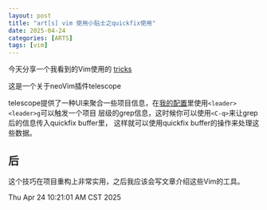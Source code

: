 ```yaml
---
layout: post
title: "art[s] vim 使用小贴士之quickfix使用"
date: 2025-04-24
categories: [ARTS]
tags: [vim]
---
```


今天分享一个我看到的Vim使用的 [tricks](https://www.youtube.com/watch?v=9JCsPsdeflY) 

这是一个关于neoVim插件telescope

telescope提供了一种UI来聚合一些项目信息，在[我的配置](https://github.com/Niclas3/bookshelf/blob/main/fnl/plugins/telescope.fnl)里使用`<leader><leader>g`可以触发一个项目
层级的grep信息，这时候你可以使用`<C-q>`来让grep后的信息传入quickfix
buffer里， 这样就可以使用quickfix buffer的操作来处理这些数据。



## 后 
这个技巧在项目重构上非常实用，之后我应该会写文章介绍这些Vim的工具。

Thu Apr 24 10:21:01 AM CST 2025
